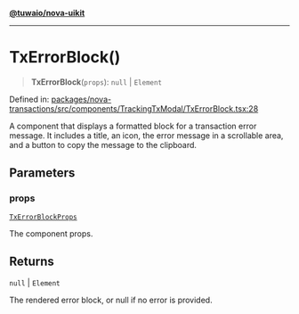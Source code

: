 [**@tuwaio/nova-uikit**](../../../README.md)

***

# TxErrorBlock()

> **TxErrorBlock**(`props`): `null` \| `Element`

Defined in: [packages/nova-transactions/src/components/TrackingTxModal/TxErrorBlock.tsx:28](https://github.com/TuwaIO/nova-uikit/blob/9a26710ac8b30dc3dfd19fe675eade473607bcdf/packages/nova-transactions/src/components/TrackingTxModal/TxErrorBlock.tsx#L28)

A component that displays a formatted block for a transaction error message.
It includes a title, an icon, the error message in a scrollable area,
and a button to copy the message to the clipboard.

## Parameters

### props

[`TxErrorBlockProps`](../type-aliases/TxErrorBlockProps.md)

The component props.

## Returns

`null` \| `Element`

The rendered error block, or null if no error is provided.

